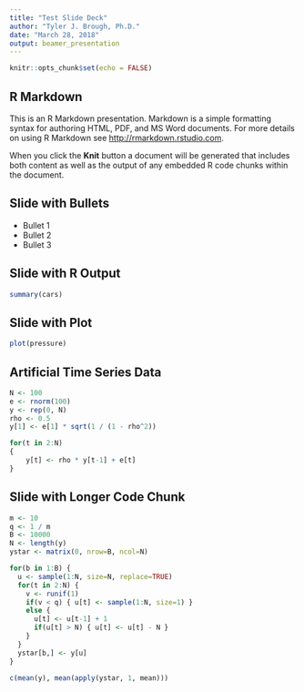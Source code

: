 ```yaml
---
title: "Test Slide Deck"
author: "Tyler J. Brough, Ph.D."
date: "March 28, 2018"
output: beamer_presentation
---
```


```r
knitr::opts_chunk$set(echo = FALSE)
```

## R Markdown

This is an R Markdown presentation. Markdown is a simple formatting syntax for authoring HTML, PDF, and MS Word documents. For more details on using R Markdown see <http://rmarkdown.rstudio.com>.

When you click the **Knit** button a document will be generated that includes both content as well as the output of any embedded R code chunks within the document.

## Slide with Bullets

- Bullet 1
- Bullet 2
- Bullet 3

## Slide with R Output

```r
summary(cars)
```

## Slide with Plot

```r
plot(pressure)
```


## Artificial Time Series Data

```r
N <- 100
e <- rnorm(100)
y <- rep(0, N)
rho <- 0.5
y[1] <- e[1] * sqrt(1 / (1 - rho^2))

for(t in 2:N)
{
    y[t] <- rho * y[t-1] + e[t]
}
```

## Slide with Longer Code Chunk

```r
m <- 10
q <- 1 / m
B <- 10000
N <- length(y)
ystar <- matrix(0, nrow=B, ncol=N)

for(b in 1:B) {
  u <- sample(1:N, size=N, replace=TRUE)
  for(t in 2:N) {
    v <- runif(1)
    if(v < q) { u[t] <- sample(1:N, size=1) }
    else {
      u[t] <- u[t-1] + 1
      if(u[t] > N) { u[t] <- u[t] - N }
    }
  }
  ystar[b,] <- y[u]
}

c(mean(y), mean(apply(ystar, 1, mean)))
```
